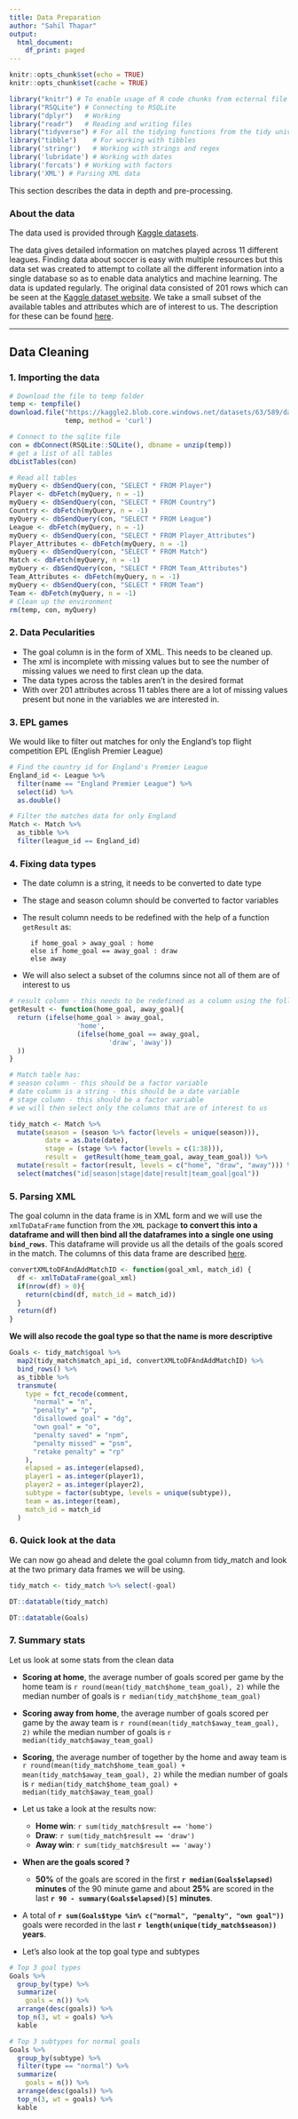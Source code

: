 ```yaml
---
title: Data Preparation
author: "Sahil Thapar"
output:
  html_document:
    df_print: paged
---
```


```r
knitr::opts_chunk$set(echo = TRUE)
knitr::opts_chunk$set(cache = TRUE)
```

```r
library("knitr") # To enable usage of R code chunks from ecternal file in the Rmd
library("RSQLite") # Connecting to RSQLite
library("dplyr")   # Working 
library("readr")   # Reading and writing files
library("tidyverse") # For all the tidying functions from the tidy universe
library("tibble")    # For working with tibbles
library('stringr')   # Working with strings and regex
library('lubridate') # Working with dates
library('forcats') # Working with factors
library('XML') # Parsing XML data
```

This section describes the data in depth and pre-processing.

### About the data

The data used is provided through
[Kaggle datasets](https://www.kaggle.com/hugomathien/soccer).

The data gives detailed information on matches played across 11 different
leagues. Finding data about soccer is easy with multiple resources but this data
set was created to attempt to collate all the different information into a single
database so as to enable data analytics and machine learning. The data is updated
regularly. The original data consisted of 201 rows which can be seen at the
[Kaggle dataset website](https://www.kaggle.com/hugomathien/soccer). We take a 
small subset of the available tables and attributes which are of interest to us.
The description for these can be found [here](docs/data_description.html).

***

## Data Cleaning {.tabset}

### 1. Importing the data
```r
# Download the file to temp folder
temp <- tempfile()
download.file("https://kaggle2.blob.core.windows.net/datasets/63/589/database.sqlite.zip?sv=2015-12-11&sr=b&sig=btA9gYGczWR6SFFq6rG84Eok8jazkwa8JNwfYKAGtAc%3D&se=2016-12-12T16%3A25%3A12Z&sp=r",
              temp, method = 'curl')

# Connect to the sqlite file
con = dbConnect(RSQLite::SQLite(), dbname = unzip(temp))
# get a list of all tables
dbListTables(con)

# Read all tables
myQuery <- dbSendQuery(con, "SELECT * FROM Player")
Player <- dbFetch(myQuery, n = -1)
myQuery <- dbSendQuery(con, "SELECT * FROM Country")
Country <- dbFetch(myQuery, n = -1)
myQuery <- dbSendQuery(con, "SELECT * FROM League")
League <- dbFetch(myQuery, n = -1)
myQuery <- dbSendQuery(con, "SELECT * FROM Player_Attributes")
Player_Attributes <- dbFetch(myQuery, n = -1)
myQuery <- dbSendQuery(con, "SELECT * FROM Match")
Match <- dbFetch(myQuery, n = -1)
myQuery <- dbSendQuery(con, "SELECT * FROM Team_Attributes")
Team_Attributes <- dbFetch(myQuery, n = -1)
myQuery <- dbSendQuery(con, "SELECT * FROM Team")
Team <- dbFetch(myQuery, n = -1)
# Clean up the environment
rm(temp, con, myQuery)
```

### 2. Data Pecularities

* The goal column is in the form of XML. This needs to be cleaned up.
* The xml is incomplete with missing values but to see the number of missing values we need to first clean up the data.
* The data types across the tables aren't in the desired format
* With over 201 attributes across 11 tables there are a lot of missing values present but none in the variables we are interested in.

### 3. EPL games

We would like to filter out matches for only the England's top flight competition
EPL (English Premier League)

```r
# Find the country id for England's Premier League
England_id <- League %>% 
  filter(name == "England Premier League") %>%
  select(id) %>%
  as.double()

# Filter the matches data for only England
Match <- Match %>%
  as_tibble %>%
  filter(league_id == England_id)
```

### 4. Fixing data types

* The date column is a string, it needs to be converted to date type
* The stage and season column should be converted to factor variables
* The result column needs to be redefined with the help of a function `getResult` as:  

    ```
      if home_goal > away_goal : home
      else if home_goal == away_goal : draw
      else away
    ```
* We will also select a subset of the columns since not all of them are of interest to us
  
```r
# result column - this needs to be redefined as a column using the following function
getResult <- function(home_goal, away_goal){
  return (ifelse(home_goal > away_goal,
                 'home',
                 (ifelse(home_goal == away_goal,
                         'draw', 'away'))
  ))
}
```

```r

# Match table has:
# season column - this should be a factor variable
# date column is a string - this should be a date variable
# stage column - this should be a factor variable
# we will then select only the columns that are of interest to us

tidy_match <- Match %>%
  mutate(season = (season %>% factor(levels = unique(season))),
         date = as.Date(date),
         stage = (stage %>% factor(levels = c(1:38))),
         result =  getResult(home_team_goal, away_team_goal)) %>% 
  mutate(result = factor(result, levels = c("home", "draw", "away"))) %>%
  select(matches("id|season|stage|date|result|team_goal|goal"))

```

### 5. Parsing XML

The goal column in the data frame is in XML form and we will use the `xmlToDataFrame` function from the `XML` package __to convert this into a dataframe and will then bind all the dataframes into a single one using `bind_rows`__. This dataframe will provide us all the details of the goals scored in the match. The columns of this data frame are described [here](docs/data_description.html).

```r
convertXMLtoDFAndAddMatchID <- function(goal_xml, match_id) {
  df <- xmlToDataFrame(goal_xml)
  if(nrow(df) > 0){
    return(cbind(df, match_id = match_id))
  }
  return(df)
}
```

__We will also recode the goal type so that the name is more descriptive__

```r
Goals <- tidy_match$goal %>% 
  map2(tidy_match$match_api_id, convertXMLtoDFAndAddMatchID) %>%
  bind_rows() %>%
  as_tibble %>%
  transmute(
    type = fct_recode(comment,
      "normal" = "n",
      "penalty" = "p",
      "disallowed goal" = "dg",
      "own goal" = "o",
      "penalty saved" = "npm",
      "penalty missed" = "psm",
      "retake penalty" = "rp"
    ),
    elapsed = as.integer(elapsed),
    player1 = as.integer(player1),
    player2 = as.integer(player2),
    subtype = factor(subtype, levels = unique(subtype)),
    team = as.integer(team),
    match_id = match_id
  )
```


### 6. Quick look at the data

We can now go ahead and delete the goal column from tidy_match and look at the two
primary data frames we will be using.

```r
tidy_match <- tidy_match %>% select(-goal)

DT::datatable(tidy_match)

DT::datatable(Goals)
```

### 7. Summary stats
Let us look at some stats from the clean data

* __Scoring at home__, the average number of goals scored per game by the home team is `r round(mean(tidy_match$home_team_goal), 2)` while the median number of goals is `r median(tidy_match$home_team_goal)`

* __Scoring away from home__, the average number of goals scored per game by the away team is `r round(mean(tidy_match$away_team_goal), 2)` while the median number of goals is `r median(tidy_match$away_team_goal)`

* __Scoring__, the average number of together by the home and away team is `r round(mean(tidy_match$home_team_goal) + mean(tidy_match$away_team_goal), 2)` while the median number of goals is `r median(tidy_match$home_team_goal) + median(tidy_match$away_team_goal)`

* Let us take a look at the results now:
    + __Home win__: `r sum(tidy_match$result == 'home')`
    + __Draw__: `r sum(tidy_match$result == 'draw')`
    + __Away win__: `r sum(tidy_match$result == 'away')`
    
* __When are the goals scored ?__
    + __50%__ of the goals are scored in the first __`r median(Goals$elapsed)` minutes__ of the 90 minute game and about __25%__ are scored in the last __`r 90 - summary(Goals$elapsed)[5]` minutes__.

* A total of __`r sum(Goals$type %in% c("normal", "penalty", "own goal"))`__ goals were recorded in the last __`r length(unique(tidy_match$season))` years__.

* Let's also look at the top goal type and subtypes


```r
# Top 3 goal types
Goals %>%
  group_by(type) %>%
  summarize(
    goals = n()) %>%
  arrange(desc(goals)) %>%
  top_n(3, wt = goals) %>%
  kable
```
  
```r
# Top 3 subtypes for normal goals
Goals %>%
  group_by(subtype) %>%
  filter(type == "normal") %>%
  summarize(
    goals = n()) %>%
  arrange(desc(goals)) %>%
  top_n(3, wt = goals) %>%
  kable
```








